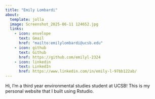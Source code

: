 ```yaml
---
title: "Emily Lombardi"
about:
  template: jolla
  image: Screenshot_2025-06-11 124652.jpg
  links:
    - icon: envelope
      text: Gmail
      href: "mailto:emilylombardi@ucsb.edu"
    - icon: github
      text: Github
      href: https://github.com/emilyl-2324 
    - icon: linkedin
      text: LinkedIn
      href: https://www.linkedin.com/in/emily-l-97bb122ab/ 
---
```


Hi, I'm a third year environmental studies student at UCSB! This is my personal website that I built using Rstudio.
